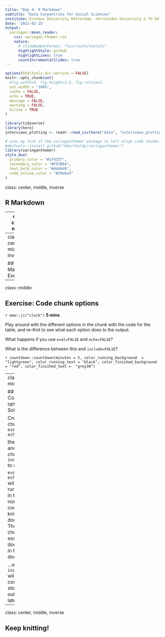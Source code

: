 ```yaml
---
title: "Day 4: R Markdown"
subtitle: "Data Carpentries for Social Sciences"  
institute: Erasmus University Rotterdam, <br>Leiden University & TU Delft
date: '2022-02-25'
output:
  xaringan::moon_reader:
    css: xaringan-themer.css
    nature:
      # slideNumberFormat: "%current%/%total%"
      highlightStyle: github
      highlightLines: true
      countIncrementalSlides: true
---
```


```r
options(htmltools.dir.version = FALSE)
knitr::opts_chunk$set(
  #fig.width=9, fig.height=3.5, fig.retina=3,
  out.width = "100%",
  cache = FALSE,
  echo = TRUE,
  message = FALSE, 
  warning = FALSE,
  hiline = TRUE
)

library(tidyverse)
library(here)
interviews_plotting <- readr::read_csv(here("data", "interviews_plotting.csv"), na = "NULL")
```

```r
# uses my fork of the xaringanthemer package to left-align code chunks by default
#devtools::install_github("bbartholdy/xaringanthemer") 
library(xaringanthemer)
style_duo(
  primary_color = "#1F4257",
  secondary_color = "#F97B64",
  text_bold_color = "#d4d640", 
  code_inline_color = "#29e6a4"
)
```

class: center, middle, inverse

## R Markdown

---
class: center, middle

## Why R Markdown?

R Markdown allows you to **seamlessly combine executable R code, its output, and text** in a single document. 

These documents **can be converted to multiple static and dynamic output formats**, including PDF (.pdf), Word (.docx), and HTML (.html).

The benefit of a well-prepared R Markdown document is **full reproducibility**. 

<!-- <a href="https://github.com/allisonhorst/stats-illustrations"> -->
<!-- <img src="https://raw.githubusercontent.com/allisonhorst/stats-illustrations/master/rstats-artwork/reproducibility_court.png" height=300 /> -->
<!-- </a> -->

<a href="https://d33wubrfki0l68.cloudfront.net/ece57b678854545e6602a23daede51ad72da2170/21cca/lesson-images/outputs-1-word.png">
<img src="https://d33wubrfki0l68.cloudfront.net/ece57b678854545e6602a23daede51ad72da2170/21cca/lesson-images/outputs-1-word.png" height=300 />
</a>


???

Full reproducibility also means that, if you notice a data transcription error, or you are able to add more data to your analysis, you will be able to recompile the report without making any changes in the actual document.

---
class: center, middle, inverse

## R Markdown Exercises

---
class: middle

## Exercise: Code chunk options

`r emo::ji("clock")` **5 mins**

Play around with the different options in the chunk with the code for the table,
and re-Knit to see what each option does to the output.

What happens if you use `eval=FALSE` and `echo=FALSE`? 

What is the difference between this and `include=FALSE`?

`r countdown::countdown(minutes = 5, color_running_background  = "lightgreen", color_running_text = "black", color_finished_background = "red", color_finished_text =  "grey30")`

---
class: center, middle

## Exercise: Code chunk options
### Solution

Create a chunk with `eval=FALSE, echo=FALSE`

then create another chunk with `include=FALSE` to compare. 

`eval=FALSE, echo=FALSE` will neither run the code in the chunk, nor show the
code in the knitted document. The code chunk essentially doesn’t exist in the
knitted document...

...whereas `include=FALSE` will run the code and store the output for later use.

---
class: center, middle, inverse

## Keep knitting!
